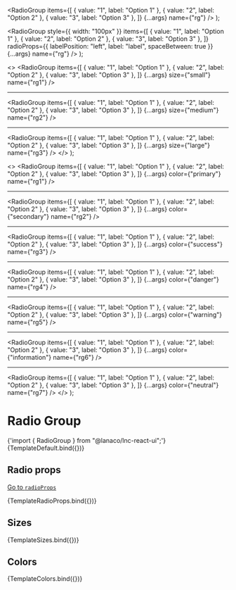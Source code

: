 
<Meta title="Inputs/Radio Group" component={RadioGroup} />

  <RadioGroup
    items={[
      { value: "1", label: "Option 1" },
      { value: "2", label: "Option 2" },
      { value: "3", label: "Option 3" },
    ]}
    {...args}
    name={"rg"}
  />
);

  <RadioGroup
    style={{ width: "100px" }}
    items={[
      { value: "1", label: "Option 1" },
      { value: "2", label: "Option 2" },
      { value: "3", label: "Option 3" },
    ]}
    radioProps={{ labelPosition: "left", label: "label", spaceBetween: true }}
    {...args}
    name={"rg"}
  />
);

  <>
    <RadioGroup
      items={[
        { value: "1", label: "Option 1" },
        { value: "2", label: "Option 2" },
        { value: "3", label: "Option 3" },
      ]}
      {...args}
      size={"small"}
      name={"rg1"}
    />
    <hr />
    <RadioGroup
      items={[
        { value: "1", label: "Option 1" },
        { value: "2", label: "Option 2" },
        { value: "3", label: "Option 3" },
      ]}
      {...args}
      size={"medium"}
      name={"rg2"}
    />
    <hr />
    <RadioGroup
      items={[
        { value: "1", label: "Option 1" },
        { value: "2", label: "Option 2" },
        { value: "3", label: "Option 3" },
      ]}
      {...args}
      size={"large"}
      name={"rg3"}
    />
  </>
);

  <>
    <RadioGroup
      items={[
        { value: "1", label: "Option 1" },
        { value: "2", label: "Option 2" },
        { value: "3", label: "Option 3" },
      ]}
      {...args}
      color={"primary"}
      name={"rg1"}
    />
    <hr />
    <RadioGroup
      items={[
        { value: "1", label: "Option 1" },
        { value: "2", label: "Option 2" },
        { value: "3", label: "Option 3" },
      ]}
      {...args}
      color={"secondary"}
      name={"rg2"}
    />
    <hr />
    <RadioGroup
      items={[
        { value: "1", label: "Option 1" },
        { value: "2", label: "Option 2" },
        { value: "3", label: "Option 3" },
      ]}
      {...args}
      color={"success"}
      name={"rg3"}
    />
    <hr />
    <RadioGroup
      items={[
        { value: "1", label: "Option 1" },
        { value: "2", label: "Option 2" },
        { value: "3", label: "Option 3" },
      ]}
      {...args}
      color={"danger"}
      name={"rg4"}
    />
    <hr />
    <RadioGroup
      items={[
        { value: "1", label: "Option 1" },
        { value: "2", label: "Option 2" },
        { value: "3", label: "Option 3" },
      ]}
      {...args}
      color={"warning"}
      name={"rg5"}
    />
    <hr />
    <RadioGroup
      items={[
        { value: "1", label: "Option 1" },
        { value: "2", label: "Option 2" },
        { value: "3", label: "Option 3" },
      ]}
      {...args}
      color={"information"}
      name={"rg6"}
    />
    <hr />
    <RadioGroup
      items={[
        { value: "1", label: "Option 1" },
        { value: "2", label: "Option 2" },
        { value: "3", label: "Option 3" },
      ]}
      {...args}
      color={"neutral"}
      name={"rg7"}
    />
  </>
);

# Radio Group

<SyntaxHighlighter language="jsx" style={nord}>
  {'import { RadioGroup } from "@lanaco/lnc-react-ui";'}
</SyntaxHighlighter>

<Canvas>
  <Story name="Default" args={{}}>
    {TemplateDefault.bind({})}
  </Story>
</Canvas>

<ArgsTable story="Default" />

## Radio props

[Go to `radioProps`](http://localhost:6006/?path=/docs/basic-inputs-radio-input--default-story)

<Canvas>
  <Story name="Radio Props" args={{}}>
    {TemplateRadioProps.bind({})}
  </Story>
</Canvas>

## Sizes

<Canvas>
  <Story name="Sizes" args={{}}>
    {TemplateSizes.bind({})}
  </Story>
</Canvas>

## Colors

<Canvas>
  <Story name="Colors" args={{}}>
    {TemplateColors.bind({})}
  </Story>
</Canvas>
